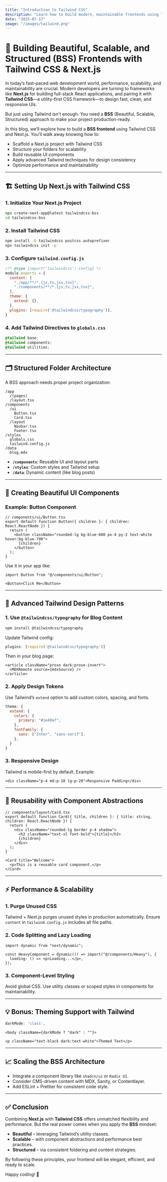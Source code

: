 ```yaml
---
title: "Introduction to Tailwind CSS"
description: "Learn how to build modern, maintainable frontends using Tailwind CSS and Next.js with a BSS (Beautiful, Scalable, Structured) approach"
date: "2025-07-17"
image: "/images/tailwind.png"
---
```


# 🚀 Building Beautiful, Scalable, and Structured (BSS) Frontends with Tailwind CSS & Next.js

In today’s fast-paced web development world, performance, scalability, and maintainability are crucial. Modern developers are turning to frameworks like **Next.js** for building full-stack React applications, and pairing it with **Tailwind CSS**—a utility-first CSS framework—to design fast, clean, and responsive UIs.

But just using Tailwind isn't enough. You need a **BSS** (Beautiful, Scalable, Structured) approach to make your project production-ready.

In this blog, we’ll explore how to build a **BSS frontend** using Tailwind CSS and Next.js. You’ll walk away knowing how to:

- Scaffold a Next.js project with Tailwind CSS
- Structure your folders for scalability
- Build reusable UI components
- Apply advanced Tailwind techniques for design consistency
- Optimize performance and maintainability

---

## 🏗️ Setting Up Next.js with Tailwind CSS

### 1. Initialize Your Next.js Project

```bash {className="bg-gray-900 text-green-400 p-4 rounded-md"}
npx create-next-app@latest tailwindcss-bss
cd tailwindcss-bss
```

### 2. Install Tailwind CSS

```bash {className="bg-gray-900 text-green-400 p-4 rounded-md"}
npm install -D tailwindcss postcss autoprefixer
npx tailwindcss init -p
```

### 3. Configure `tailwind.config.js`

```js {className="bg-gray-900 text-blue-300 p-4 rounded-md"}
/** @type {import('tailwindcss').Config} */
module.exports = {
  content: [
    "./app/**/*.{js,ts,jsx,tsx}",
    "./components/**/*.{js,ts,jsx,tsx}",
  ],
  theme: {
    extend: {},
  },
  plugins: [require('@tailwindcss/typography')],
}
```

### 4. Add Tailwind Directives to `globals.css`

```css {className="bg-gray-900 text-pink-300 p-4 rounded-md"}
@tailwind base;
@tailwind components;
@tailwind utilities;
```

---

## 🗂️ Structured Folder Architecture

A BSS approach needs proper project organization:

```
/app
  /(pages)
  /layout.tsx
/components
  /ui
    Button.tsx
    Card.tsx
  /layout
    Navbar.tsx
    Footer.tsx
/styles
  globals.css
  tailwind.config.js
/data
  blog.mdx
```

- **`/components`**: Reusable UI and layout parts
- **`/styles`**: Custom styles and Tailwind setup
- **`/data`**: Dynamic content (like blog posts)

---

## 💅 Creating Beautiful UI Components

### Example: Button Component

```tsx {className="bg-gray-900 text-purple-300 p-4 rounded-md"}
// components/ui/Button.tsx
export default function Button({ children }: { children: React.ReactNode }) {
  return (
    <button className="rounded-lg bg-blue-600 px-4 py-2 text-white hover:bg-blue-700">
      {children}
    </button>
  );
}
```

Use it in your app like:

```tsx {className="bg-gray-900 text-purple-300 p-4 rounded-md"}
import Button from "@/components/ui/Button";

<Button>Click Me</Button>
```

---

## 🧠 Advanced Tailwind Design Patterns

### 1. Use `@tailwindcss/typography` for Blog Content

```bash {className="bg-gray-900 text-green-400 p-4 rounded-md"}
npm install @tailwindcss/typography
```

Update Tailwind config:

```js {className="bg-gray-900 text-blue-300 p-4 rounded-md"}
plugins: [require('@tailwindcss/typography')]
```

Then in your blog page:

```tsx {className="bg-gray-900 text-purple-300 p-4 rounded-md"}
<article className="prose dark:prose-invert">
  <MDXRemote source={mdxSource} />
</article>
```

### 2. Apply Design Tokens

Use Tailwind’s `extend` option to add custom colors, spacing, and fonts.

```js {className="bg-gray-900 text-blue-300 p-4 rounded-md"}
theme: {
  extend: {
    colors: {
      primary: "#1e40af",
    },
    fontFamily: {
      sans: ["Inter", "sans-serif"],
    },
  }
}
```

### 3. Responsive Design

Tailwind is mobile-first by default. Example:

```tsx {className="bg-gray-900 text-purple-300 p-4 rounded-md"}
<div className="p-4 md:p-10 lg:p-20">Responsive Padding</div>
```

---

## 🔁 Reusability with Component Abstractions

```tsx {className="bg-gray-900 text-purple-300 p-4 rounded-md"}
// components/layout/Card.tsx
export default function Card({ title, children }: { title: string, children: React.ReactNode }) {
  return (
    <div className="rounded-lg border p-4 shadow">
      <h2 className="text-xl font-bold">{title}</h2>
      {children}
    </div>
  );
}
```

```tsx {className="bg-gray-900 text-purple-300 p-4 rounded-md"}
<Card title="Welcome">
  <p>This is a reusable card component.</p>
</Card>
```

---

## ⚡ Performance & Scalability

### 1. Purge Unused CSS

Tailwind + Next.js purges unused styles in production automatically. Ensure `content` in `tailwind.config.js` includes all file paths.

### 2. Code Splitting and Lazy Loading

```tsx {className="bg-gray-900 text-purple-300 p-4 rounded-md"}
import dynamic from "next/dynamic";

const HeavyComponent = dynamic(() => import("@/components/Heavy"), {
  loading: () => <p>Loading...</p>,
});
```

### 3. Component-Level Styling

Avoid global CSS. Use utility classes or scoped styles in components for maintainability.

---

## 💡 Bonus: Theming Support with Tailwind

```js {className="bg-gray-900 text-blue-300 p-4 rounded-md"}
darkMode: 'class',
```

```tsx {className="bg-gray-900 text-purple-300 p-4 rounded-md"}
<body className={darkMode ? "dark" : ""}>
```

```tsx {className="bg-gray-900 text-purple-300 p-4 rounded-md"}
<p className="text-black dark:text-white">Themed Text</p>
```

---

## 📈 Scaling the BSS Architecture

- Integrate a component library like `shadcn/ui` or `Radix UI`.
- Consider CMS-driven content with MDX, Sanity, or Contentlayer.
- Add ESLint + Prettier for consistent code style.

---

## ✅ Conclusion

Combining **Next.js** with **Tailwind CSS** offers unmatched flexibility and performance. But the real power comes when you apply the **BSS** mindset:

- **Beautiful** – leveraging Tailwind’s utility classes.
- **Scalable** – with component abstractions and performance best practices.
- **Structured** – via consistent foldering and content strategies.

By following these principles, your frontend will be elegant, efficient, and ready to scale.

Happy coding! 🎉
